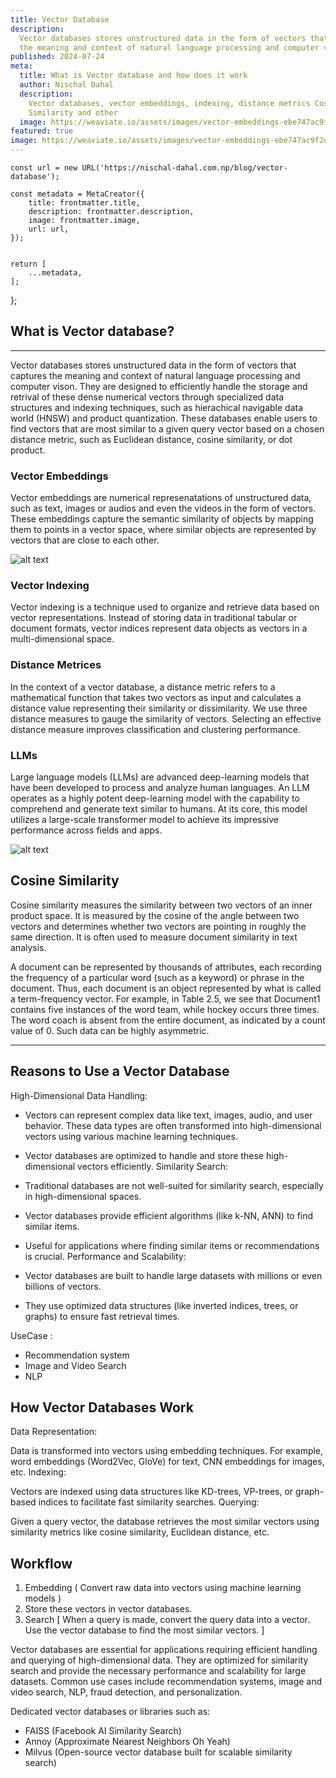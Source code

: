 ```yaml
---
title: Vector Database
description:
  Vector databases stores unstructured data in the form of vectors that captures
  the meaning and context of natural language processing and computer vison.
published: 2024-07-24
meta:
  title: What is Vector database and how does it work
  author: Nischal Dahal
  description:
    Vector databases, vector embeddings, indexing, distance metrics Cosine
    Similarity and other
  image: https://weaviate.io/assets/images/vector-embeddings-ebe747ac9f2e03dba758f1ed3ea7e82c.jpg
featured: true
image: https://weaviate.io/assets/images/vector-embeddings-ebe747ac9f2e03dba758f1ed3ea7e82c.jpg
---
```




    const url = new URL('https://nischal-dahal.com.np/blog/vector-database');

    const metadata = MetaCreator({
    	title: frontmatter.title,
    	description: frontmatter.description,
    	image: frontmatter.image,
    	url: url,
    });


    return [
    	...metadata,
    ];

};

<h2 className="my-10  font-bold">What is Vector database?</h2>
<hr />

Vector databases stores unstructured data in the form of vectors that captures
the meaning and context of natural language processing and computer vison. They
are designed to efficiently handle the storage and retrival of these dense
numerical vectors through specialized data structures and indexing techniques,
such as hierachical navigable data world (HNSW) and product quantization. These
databases enable users to find vectors that are most similar to a given query
vector based on a chosen distance metric, such as Euclidean distance, cosine
similarity, or dot product.

### Vector Embeddings

Vector embeddings are numerical represenatations of unstructured data, such as
text, images or audios and even the videos in the form of vectors. These
embeddings capture the semantic similarity of objects by mapping them to points
in a vector space, where similar objects are represented by vectors that are
close to each other.

![alt text](https://github.com/broisnischal/rust-vector-db/raw/main/image.png)

### Vector Indexing

Vector indexing is a technique used to organize and retrieve data based on
vector representations. Instead of storing data in traditional tabular or
document formats, vector indices represent data objects as vectors in a
multi-dimensional space.

### Distance Metrices

In the context of a vector database, a distance metric refers to a mathematical
function that takes two vectors as input and calculates a distance value
representing their similarity or dissimilarity. We use three distance measures
to gauge the similarity of vectors. Selecting an effective distance measure
improves classification and clustering performance.

### LLMs

Large language models (LLMs) are advanced deep-learning models that have been
developed to process and analyze human languages. An LLM operates as a highly
potent deep-learning model with the capability to comprehend and generate text
similar to humans. At its core, this model utilizes a large-scale transformer
model to achieve its impressive performance across fields and apps.

![alt text](https://github.com/broisnischal/rust-vector-db/raw/main/image-1.png)

## Cosine Similarity

Cosine similarity measures the similarity between two vectors of an inner
product space. It is measured by the cosine of the angle between two vectors and
determines whether two vectors are pointing in roughly the same direction. It is
often used to measure document similarity in text analysis.

A document can be represented by thousands of attributes, each recording the
frequency of a particular word (such as a keyword) or phrase in the document.
Thus, each document is an object represented by what is called a term-frequency
vector. For example, in Table 2.5, we see that Document1 contains five instances
of the word team, while hockey occurs three times. The word coach is absent from
the entire document, as indicated by a count value of 0. Such data can be highly
asymmetric.

---

## Reasons to Use a Vector Database

High-Dimensional Data Handling:

- Vectors can represent complex data like text, images, audio, and user
  behavior. These data types are often transformed into high-dimensional vectors
  using various machine learning techniques.
- Vector databases are optimized to handle and store these high-dimensional
  vectors efficiently. Similarity Search:

- Traditional databases are not well-suited for similarity search, especially in
  high-dimensional spaces.
- Vector databases provide efficient algorithms (like k-NN, ANN) to find similar
  items.
- Useful for applications where finding similar items or recommendations is
  crucial. Performance and Scalability:

- Vector databases are built to handle large datasets with millions or even
  billions of vectors.
- They use optimized data structures (like inverted indices, trees, or graphs)
  to ensure fast retrieval times.

UseCase :

- Recommendation system
- Image and Video Search
- NLP

## How Vector Databases Work

Data Representation:

Data is transformed into vectors using embedding techniques. For example, word
embeddings (Word2Vec, GloVe) for text, CNN embeddings for images, etc. Indexing:

Vectors are indexed using data structures like KD-trees, VP-trees, or
graph-based indices to facilitate fast similarity searches. Querying:

Given a query vector, the database retrieves the most similar vectors using
similarity metrics like cosine similarity, Euclidean distance, etc.

## Workflow

1. Embedding ( Convert raw data into vectors using machine learning models )
2. Store these vectors in vector databases.
3. Search [ When a query is made, convert the query data into a vector. Use the
   vector database to find the most similar vectors. ]

Vector databases are essential for applications requiring efficient handling and
querying of high-dimensional data. They are optimized for similarity search and
provide the necessary performance and scalability for large datasets. Common use
cases include recommendation systems, image and video search, NLP, fraud
detection, and personalization.

Dedicated vector databases or libraries such as:

- FAISS (Facebook AI Similarity Search)
- Annoy (Approximate Nearest Neighbors Oh Yeah)
- Milvus (Open-source vector database built for scalable similarity search)

